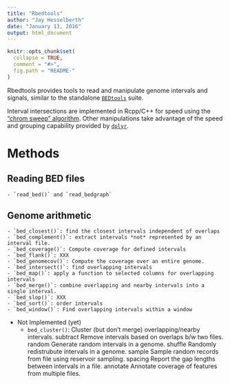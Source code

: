 ```yaml
---
title: "Rbedtools"
author: "Jay Hesselberth"
date: "January 13, 2016"
output: html_document
---
```


```r
knitr::opts_chunk$set(
  collapse = TRUE,
  comment = "#>",
  fig.path = "README-"
)
```

Rbedtools provides tools to read and manipulate genome intervals and signals, similar to the standalone [`BEDtools`][1] suite.

Interval intersections are implemented in Rcpp/C++ for speed using the ["chrom sweep" algorithm][2]. Other manipulations take advantage of the speed and grouping capability provided by [`dplyr`][3].

# Methods

## Reading BED files

    - `read_bed()` and `read_bedgraph`
 
## Genome arithmetic 

    - `bed_closest()`: find the closest intervals independent of overlaps
    - `bed_complement()`: extract intervals *not* represented by an interval file.
    - `bed_coverage()`: Compute coverage for defined intervals
    - `bed_flank()`: XXX
    - `bed_genomecov()`: Compute the coverage over an entire genome.
    - `bed_intersect()`: find overlapping intervals
    - `bed_map()`: apply a function to selected columns for overlapping intervals
    - `bed_merge()`: combine overlapping and nearby intervals into a single interval.
    - `bed_slop()`: XXX
    - `bed_sort()`: order intervals 
    - `bed_window()`: Find overlapping intervals within a window
    
  * Not Implemented (yet)
    - `bed_cluster()`: Cluster (but don't merge) overlapping/nearby intervals.
    subtract      Remove intervals based on overlaps b/w two files.
    random        Generate random intervals in a genome.
    shuffle       Randomly redistrubute intervals in a genome.
    sample        Sample random records from file using reservoir sampling.
    spacing       Report the gap lengths between intervals in a file.
    annotate      Annotate coverage of features from multiple files.
    
[1]: http://bedtools.readthedocs.org/en/latest/
[2]: https://github.com/arq5x/chrom_sweep
[3]: https://github.com/hadley/dplyr
